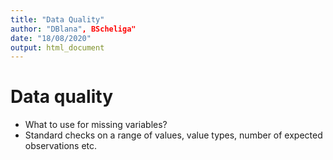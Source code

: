 ```yaml
---
title: "Data Quality"
author: "DBlana", BScheliga"
date: "18/08/2020"
output: html_document
---
```


# Data quality {#dataquality}

* What to use for missing variables? 
* Standard checks on a range of values, value types, number of expected observations etc. 
